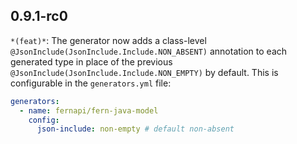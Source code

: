 ## 0.9.1-rc0
`*(feat)*`: The generator now adds a class-level `@JsonInclude(JsonInclude.Include.NON_ABSENT)` annotation to
each generated type in place of the previous `@JsonInclude(JsonInclude.Include.NON_EMPTY)` by default. This is
configurable in the `generators.yml` file:
```yaml
generators:
  - name: fernapi/fern-java-model
    config:
      json-include: non-empty # default non-absent
```



